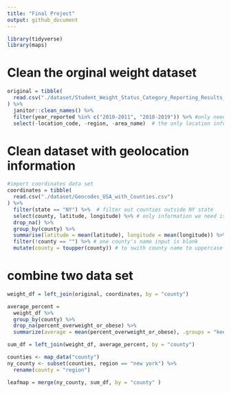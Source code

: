 ```yaml
---
title: "Final Project"
output: github_document
---
```


```r
library(tidyverse)
library(maps)
```

# Clean the orginal weight dataset
```r
original = tibble(
  read.csv("./dataset/Student_Weight_Status_Category_Reporting_Results__Beginning_2010.csv")
) %>%
  janitor::clean_names() %>%
  filter(year_reported %in% c("2010-2011", "2018-2019")) %>% #only need data in year 2010-2011 or 2018-2019
  select(-location_code, -region, -area_name)  # the only location information we need is county name
```

# Clean dataset with geolocation information
```r
#import coordinates data set 
coordinates = tibble(
  read.csv("./dataset/Geocodes_USA_with_Counties.csv")
) %>%
  filter(state == "NY") %>%  # filter out counties outside NY state
  select(county, latitude, longitude) %>% # only information we need is county name and geolocation
  drop_na() %>%
  group_by(county) %>%
  summarise(latitude = mean(latitude), longitude = mean(longitude)) %>% #different location in each county variaed slightly, so we take the mean of each county's geolocation
  filter(!county == "") %>% # one county's name input is blank
  mutate(county = toupper(county)) # to swith county name to uppercase
```

# combine two data set
```r
weight_df = left_join(original, coordinates, by = "county")

average_percent = 
  weight_df %>% 
  group_by(county) %>% 
  drop_na(percent_overweight_or_obese) %>%
  summarize(average = mean(percent_overweight_or_obese), .groups = "keep")

sum_df = left_join(weight_df, average_percent, by = "county")
```

```r
counties <- map_data("county")
ny_county <- subset(counties, region == "new york") %>% 
  rename(county = "region")

leafmap = merge(ny_county, sum_df, by = "county" )
```





